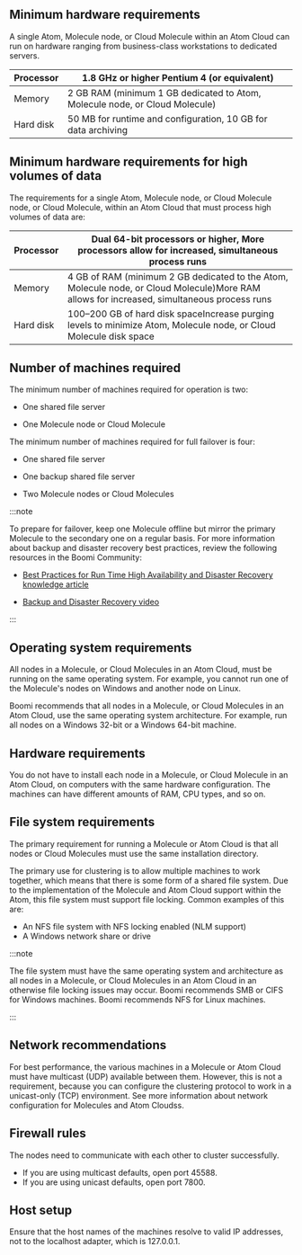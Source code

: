 ## Minimum hardware requirements

A single Atom, Molecule node, or Cloud Molecule within an Atom Cloud can run on hardware ranging from business-class workstations to dedicated servers.

| Processor | 1.8 GHz or higher Pentium 4 (or equivalent)                  |
| --------- | ------------------------------------------------------------ |
| Memory    | 2 GB RAM (minimum 1 GB dedicated to Atom, Molecule node, or Cloud Molecule) |
| Hard disk | 50 MB for runtime and configuration, 10 GB for data archiving |

## Minimum hardware requirements for high volumes of data

The requirements for a single Atom, Molecule node, or Cloud Molecule node, or Cloud Molecule, within an Atom Cloud that must process high volumes of data are:

| Processor | Dual 64-bit processors or higher, More processors allow for increased, simultaneous process runs |
| --------- | ------------------------------------------------------------ |
| Memory    | 4 GB of RAM (minimum 2 GB dedicated to the Atom, Molecule node, or Cloud Molecule)More RAM allows for increased, simultaneous process runs |
| Hard disk | 100–200 GB of hard disk spaceIncrease purging levels to minimize Atom, Molecule node, or Cloud Molecule disk space |


## Number of machines required

The minimum number of machines required for operation is two:

- One shared file server

- One Molecule node or Cloud Molecule

The minimum number of machines required for full failover is four:

- One shared file server

- One backup shared file server

- Two Molecule nodes or Cloud Molecules

:::note

To prepare for failover, keep one Molecule offline but mirror the primary Molecule to the secondary one on a regular basis. For more information about backup and disaster recovery best practices, review the following resources in the Boomi Community:

- [Best Practices for Run Time High Availability and Disaster Recovery knowledge article](https://community.boomi.com/s/article/bestpracticesforruntimehighavailabilityanddisasterrecovery)

- [Backup and Disaster Recovery video](https://www.youtube.com/watch?v=lHayf1HMLW8&feature=youtu.be)

:::

## Operating system requirements

All nodes in a Molecule, or Cloud Molecules in an Atom Cloud, must be running on the same operating system. For example, you cannot run one of the Molecule's nodes on Windows and another node on Linux.

Boomi recommends that all nodes in a Molecule, or Cloud Molecules in an Atom Cloud, use the same operating system architecture. For example, run all nodes on a Windows 32-bit or a Windows 64-bit machine.

## Hardware requirements

You do not have to install each node in a Molecule, or Cloud Molecule in an Atom Cloud, on computers with the same hardware configuration. The machines can have different amounts of RAM, CPU types, and so on.

## File system requirements

The primary requirement for running a Molecule or Atom Cloud is that all nodes or Cloud Molecules must use the same installation directory.

The primary use for clustering is to allow multiple machines to work together, which means that there is some form of a shared file system. Due to the implementation of the Molecule and Atom Cloud support within the Atom, this file system must support file locking. Common examples of this are:

- An NFS file system with NFS locking enabled (NLM support)
- A Windows network share or drive

:::note

The file system must have the same operating system and architecture as all nodes in a Molecule, or Cloud Molecules in an Atom Cloud in an otherwise file locking issues may occur. Boomi recommends SMB or CIFS for Windows machines. Boomi recommends NFS for Linux machines.

:::

## Network recommendations

For best performance, the various machines in a Molecule or Atom Cloud must have multicast (UDP) available between them. However, this is not a requirement, because you can configure the clustering protocol to work in a unicast-only (TCP) environment. See more information about network configuration for Molecules and Atom Cloudss.

## Firewall rules

The nodes need to communicate with each other to cluster successfully.

- If you are using multicast defaults, open port 45588.
- If you are using unicast defaults, open port 7800.

## Host setup

Ensure that the host names of the machines resolve to valid IP addresses, not to the localhost adapter, which is 127.0.0.1.